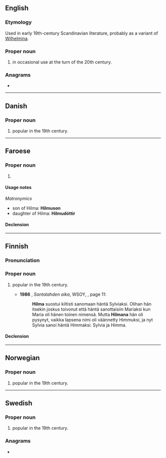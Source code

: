 {{also|hilma}}
==English==

===Etymology===
Used in early 19th-century Scandinavian literature, probably as a variant of [[Wilhelmina]].

===Proper noun===
{{en-proper noun}}

# {{given name|en|female|from=Germanic languages}} in occasional use at the turn of the 20th century.

===Anagrams===
* {{anagrams|en|a=ahilm|Halim|Hamil|Ilham|MAHLI|Malhi|halim}}

----

==Danish==

===Proper noun===
{{head|da|proper noun}}

# {{given name|da|female}} popular in the 19th century.

----

==Faroese==

===Proper noun===
{{head|fo|proper noun|g=f}}

# {{given name|fo|female}}

====Usage notes====
''Matronymics''
* son of Hilma: '''Hilmuson'''
* daughter of Hilma: '''Hilmudóttir'''

====Declension====
{{fo-decl-proper-noun-s-indef|Hilma|Hilmu|Hilmu|Hilmu}}

----

==Finnish==

===Pronunciation===
{{fi-pronunciation}}

===Proper noun===
{{fi-proper noun}}

# {{given name|fi|female}} popular in the 19th century.
#* '''1986''' {{w|Eila Pennanen}}, ''Santalahden aika'', WSOY, {{ISBN|9510139858}}, page 11:
#*: '''Hilma''' suostui kiltisti sanomaan häntä Sylviaksi. Olihan hän itsekin joskus toivonut että häntä sanottaisiin Mariaksi kun Maria oli hänen toinen nimensä. Mutta '''Hilmana''' hän oli pysynyt, vaikka lapsena nimi oli väännetty Himmuksi, ja nyt Sylvia sanoi häntä Himmaksi. Sylvia ja Himma.

====Declension====
{{fi-decl-kala|Hilm|||a}}

----

==Norwegian==

===Proper noun===
{{head|no|proper noun}}

# {{given name|no|female}} popular in the 19th century.

----

==Swedish==

===Proper noun===
{{sv-proper noun|c}}

# {{given name|sv|female}} popular in the 19th century.

===Anagrams===
* {{anagrams|sv|a=ahilm|himla}}